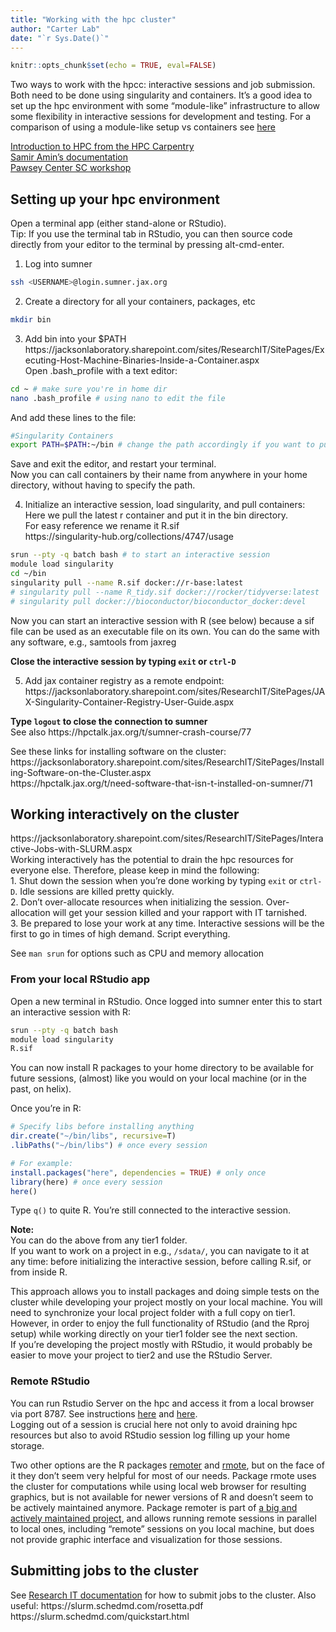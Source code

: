 ```yaml
---
title: "Working with the hpc cluster"
author: "Carter Lab"
date: "`r Sys.Date()`"
---
```


```r
knitr::opts_chunk$set(echo = TRUE, eval=FALSE)
```

Two ways to work with the hpcc: interactive sessions and job submission. Both need to be done using singularity and containers. It's a good idea to set up the hpc environment with some "module-like" infrastructure to allow some flexibility in interactive sessions for development and testing.
For a comparison of using a module-like setup vs containers see [here](https://hpctalk.jax.org/t/need-software-that-isn-t-installed-on-sumner/71)  

[Introduction to HPC from the HPC Carpentry](https://hpc-carpentry.github.io/hpc-intro/)  
[Samir Amin's documentation](https://sumner.verhaaklab.com/)  
[Pawsey Center SC workshop](https://pawseysc.github.io/sc19-containers/)

## Setting up your hpc environment
Open a terminal app (either stand-alone or RStudio).  
Tip: If you use the terminal tab in RStudio, you can then source code directly from your editor to the terminal by pressing alt-cmd-enter.

1. Log into sumner  
```bash
ssh <USERNAME>@login.sumner.jax.org
```

2. Create a directory for all your containers, packages, etc    
```bash
mkdir bin
```

3. Add bin into your $PATH  
https://jacksonlaboratory.sharepoint.com/sites/ResearchIT/SitePages/Executing-Host-Machine-Binaries-Inside-a-Container.aspx  
Open .bash_profile with a text editor:
```bash
cd ~ # make sure you're in home dir
nano .bash_profile # using nano to edit the file
```
And add these lines to the file:
```bash
#Singularity Containers
export PATH=$PATH:~/bin # change the path accordingly if you want to put the bin elsewhere
```
Save and exit the editor, and restart your terminal.  
Now you can call containers by their name from anywhere in your home directory, without having to specify the path.

4. Initialize an interactive session, load singularity, and pull containers:  
Here we pull the latest r container and put it in the bin directory.  
For easy reference we rename it R.sif  
https://singularity-hub.org/collections/4747/usage  
```bash
srun --pty -q batch bash # to start an interactive session
module load singularity
cd ~/bin
singularity pull --name R.sif docker://r-base:latest
# singularity pull --name R_tidy.sif docker://rocker/tidyverse:latest
# singularity pull docker://bioconductor/bioconductor_docker:devel
```
Now you can start an interactive session with R (see below) because a sif file can be used as an executable file on its own. 
You can do the same with any software, e.g., samtools from jaxreg

**Close the interactive session by typing ```exit``` or ```ctrl-D```**  

5. Add jax container registry as a remote endpoint:  
https://jacksonlaboratory.sharepoint.com/sites/ResearchIT/SitePages/JAX-Singularity-Container-Registry-User-Guide.aspx  

**Type ```logout``` to close the connection to sumner**  
See also https://hpctalk.jax.org/t/sumner-crash-course/77  

See these links for installing software on the cluster:
https://jacksonlaboratory.sharepoint.com/sites/ResearchIT/SitePages/Installing-Software-on-the-Cluster.aspx  
https://hpctalk.jax.org/t/need-software-that-isn-t-installed-on-sumner/71  

## Working interactively on the cluster
https://jacksonlaboratory.sharepoint.com/sites/ResearchIT/SitePages/Interactive-Jobs-with-SLURM.aspx  
Working interactively has the potential to drain the hpc resources for everyone else. Therefore, please keep in mind the following:  
1. Shut down the session when you're done working by typing ```exit``` or ```ctrl-D```. Idle sessions are killed pretty quickly.  
2. Don't over-allocate resources when initializing the session. Over-allocation will get your session killed and your rapport with IT tarnished.   
3. Be prepared to lose your work at any time. Interactive sessions will be the first to go in times of high demand. Script everything.  

See ```man srun``` for options such as CPU and memory allocation  

### From your local RStudio app
Open a new terminal in RStudio. Once logged into sumner enter this to start an interactive session with R:  
```bash
srun --pty -q batch bash
module load singularity
R.sif
```
You can now install R packages to your home directory to be available for future sessions, (almost) like you would on your local machine (or in the past, on helix).  

Once you're in R:
```r
# Specify libs before installing anything
dir.create("~/bin/libs", recursive=T)
.libPaths("~/bin/libs") # once every session

# For example:
install.packages("here", dependencies = TRUE) # only once
library(here) # once every session
here()

```
Type ```q()``` to quite R. You're still connected to the interactive session.  

**Note:**  
You can do the above from any tier1 folder.  
If you want to work on a project in e.g., ```/sdata/```, you can navigate to it at any time: before initializing the interactive session, before calling R.sif, or from inside R.  

This approach allows you to install packages and doing simple tests on the cluster while developing your project mostly on your local machine. You will need to synchronize your local project folder with a full copy on tier1.
However, in order to enjoy the full functionality of RStudio (and the Rproj setup) while working directly on your tier1 folder see the next section.  
If you're developing the project mostly with RStudio, it would probably be easier to move your project to tier2 and use the RStudio Server.

### Remote RStudio

You can run Rstudio Server on the hpc and access it from a local browser via port 8787. See instructions [here](https://pawseysc.github.io/sc19-containers/08-gui-rstudio/index.html) and [here](https://divingintogeneticsandgenomics.rbind.io/post/run-rstudio-server-with-singularity-on-hpc/).  
Logging out of a session is crucial here not only to avoid draining hpc resources but also to avoid RStudio session log filling up your home storage.  

Two other options are the R packages [remoter](https://cran.r-project.org/web/packages/remoter/index.html) and [rmote](https://github.com/cloudyr/rmote), but on the face of it they don't seem very helpful for most of our needs. Package rmote uses the cluster for computations while using local web browser for resulting graphics, but is not available for newer versions of R and doesn't seem to be actively maintained anymore. Package remoter is part of [a big and actively maintained project](https://pbdr.org/index.html), and allows running remote sessions in parallel to local ones, including "remote" sessions on you local machine, but does not provide graphic interface and visualization for those sessions.

## Submitting jobs to the cluster
See [Research IT documentation](https://jacksonlaboratory.sharepoint.com/sites/ResearchIT/SitePages/Documentation.aspx) for how to submit jobs to the cluster.
Also useful:
https://slurm.schedmd.com/rosetta.pdf
https://slurm.schedmd.com/quickstart.html


